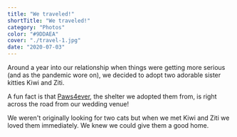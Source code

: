 ```yaml
---
title: "We traveled!"
shortTitle: "We traveled!"
category: "Photos"
color: "#9DDAEA"
cover: "./travel-1.jpg"
date: "2020-07-03"
---
```


Around a year into our relationship when things were getting more serious 
(and as the pandemic wore on), we decided to adopt two adorable sister 
kitties Kiwi and Ziti.

A fun fact is that [Paws4ever](https://paws4ever.org/), the shelter we adopted 
them from, is right across the road from our wedding venue! 

We weren't originally looking for two cats but when we met Kiwi
and Ziti we loved them immediately. We knew we could give them 
a good home. 

